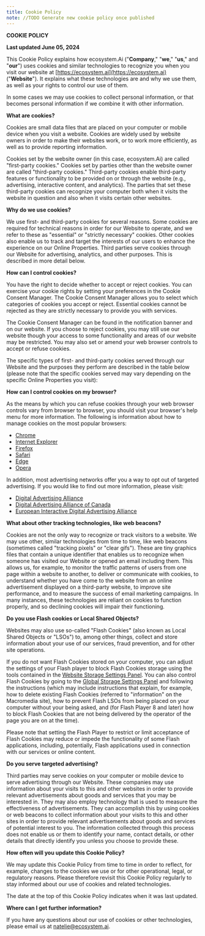 ```yaml
---
title: Cookie Policy
note: //TODO Generate new cookie policy once published
---
```



**COOKIE POLICY**



**Last updated June 05, 2024**


This Cookie Policy explains how ecosystem.Ai ("**Company**," "**we**," "**us**," and "**our**") uses cookies and similar technologies to recognize you when you visit our website at [https://ecosystem.ai](https://ecosystem.ai) ("**Website**"). It explains what these technologies are and why we use them, as well as your rights to control our use of them.



In some cases we may use cookies to collect personal information, or that becomes personal information if we combine it with other information.



**What are cookies?**



Cookies are small data files that are placed on your computer or mobile device when you visit a website. Cookies are widely used by website owners in order to make their websites work, or to work more efficiently, as well as to provide reporting information.



Cookies set by the website owner (in this case, ecosystem.Ai) are called "first-party cookies." Cookies set by parties other than the website owner are called "third-party cookies." Third-party cookies enable third-party features or functionality to be provided on or through the website (e.g., advertising, interactive content, and analytics). The parties that set these third-party cookies can recognize your computer both when it visits the website in question and also when it visits certain other websites.



**Why do we use cookies?**



We use first- and third-party cookies for several reasons. Some cookies are required for technical reasons in order for our Website to operate, and we refer to these as "essential" or "strictly necessary" cookies. Other cookies also enable us to track and target the interests of our users to enhance the experience on our Online Properties. Third parties serve cookies through our Website for advertising, analytics, and other purposes. This is described in more detail below.



**How can I control cookies?**



You have the right to decide whether to accept or reject cookies. You can exercise your cookie rights by setting your preferences in the Cookie Consent Manager. The Cookie Consent Manager allows you to select which categories of cookies you accept or reject. Essential cookies cannot be rejected as they are strictly necessary to provide you with services.



The Cookie Consent Manager can be found in the notification banner and on our website. If you choose to reject cookies, you may still use our website though your access to some functionality and areas of our website may be restricted. You may also set or amend your web browser controls to accept or refuse cookies.



The specific types of first- and third-party cookies served through our Website and the purposes they perform are described in the table below (please note that the specific cookies served may vary depending on the specific Online Properties you visit):




**How can I control cookies on my browser?**



As the means by which you can refuse cookies through your web browser controls vary from browser to browser, you should visit your browser's help menu for more information. The following is information about how to manage cookies on the most popular browsers:

*   [Chrome](https://support.google.com/chrome/answer/95647#zippy=%2Callow-or-block-cookies)
*   [Internet Explorer](https://support.microsoft.com/en-us/windows/delete-and-manage-cookies-168dab11-0753-043d-7c16-ede5947fc64d)
*   [Firefox](https://support.mozilla.org/en-US/kb/enhanced-tracking-protection-firefox-desktop?redirectslug=enable-and-disable-cookies-website-preferences&redirectlocale=en-US)
*   [Safari](https://support.apple.com/en-ie/guide/safari/sfri11471/mac)
*   [Edge](https://support.microsoft.com/en-us/windows/microsoft-edge-browsing-data-and-privacy-bb8174ba-9d73-dcf2-9b4a-c582b4e640dd)
*   [Opera](https://help.opera.com/en/latest/web-preferences/)

In addition, most advertising networks offer you a way to opt out of targeted advertising. If you would like to find out more information, please visit:

*   [Digital Advertising Alliance](http://www.aboutads.info/choices/)
*   [Digital Advertising Alliance of Canada](https://youradchoices.ca/)
*   [European Interactive Digital Advertising Alliance](http://www.youronlinechoices.com/)



**What about other tracking technologies, like web beacons?**


Cookies are not the only way to recognize or track visitors to a website. We may use other, similar technologies from time to time, like web beacons (sometimes called "tracking pixels" or "clear gifs"). These are tiny graphics files that contain a unique identifier that enables us to recognize when someone has visited our Website or opened an email including them. This allows us, for example, to monitor the traffic patterns of users from one page within a website to another, to deliver or communicate with cookies, to understand whether you have come to the website from an online advertisement displayed on a third-party website, to improve site performance, and to measure the success of email marketing campaigns. In many instances, these technologies are reliant on cookies to function properly, and so declining cookies will impair their functioning.



**Do you use Flash cookies or Local Shared Objects?**



Websites may also use so-called "Flash Cookies" (also known as Local Shared Objects or "LSOs") to, among other things, collect and store information about your use of our services, fraud prevention, and for other site operations.



If you do not want Flash Cookies stored on your computer, you can adjust the settings of your Flash player to block Flash Cookies storage using the tools contained in the [Website Storage Settings Panel](http://www.macromedia.com/support/documentation/en/flashplayer/help/settings_manager07.html). You can also control Flash Cookies by going to the [Global Storage Settings Panel](http://www.macromedia.com/support/documentation/en/flashplayer/help/settings_manager03.html) and following the instructions (which may include instructions that explain, for example, how to delete existing Flash Cookies (referred to "information" on the Macromedia site), how to prevent Flash LSOs from being placed on your computer without your being asked, and (for Flash Player 8 and later) how to block Flash Cookies that are not being delivered by the operator of the page you are on at the time).



Please note that setting the Flash Player to restrict or limit acceptance of Flash Cookies may reduce or impede the functionality of some Flash applications, including, potentially, Flash applications used in connection with our services or online content.



**Do you serve targeted advertising?**



Third parties may serve cookies on your computer or mobile device to serve advertising through our Website. These companies may use information about your visits to this and other websites in order to provide relevant advertisements about goods and services that you may be interested in. They may also employ technology that is used to measure the effectiveness of advertisements. They can accomplish this by using cookies or web beacons to collect information about your visits to this and other sites in order to provide relevant advertisements about goods and services of potential interest to you. The information collected through this process does not enable us or them to identify your name, contact details, or other details that directly identify you unless you choose to provide these.



**How often will you update this Cookie Policy?**



We may update this Cookie Policy from time to time in order to reflect, for example, changes to the cookies we use or for other operational, legal, or regulatory reasons. Please therefore revisit this Cookie Policy regularly to stay informed about our use of cookies and related technologies.



The date at the top of this Cookie Policy indicates when it was last updated.



**Where can I get further information?**



If you have any questions about our use of cookies or other technologies, please email us at natelie@ecosystem.ai.


